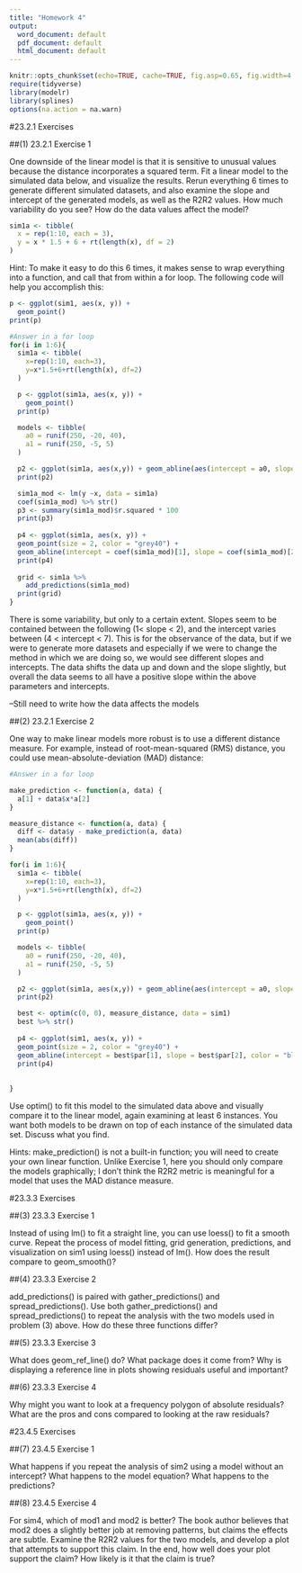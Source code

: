 ```yaml
---
title: "Homework 4"
output:
  word_document: default
  pdf_document: default
  html_document: default
---
```


```r
knitr::opts_chunk$set(echo=TRUE, cache=TRUE, fig.asp=0.65, fig.width=4.5)
require(tidyverse)
library(modelr)
library(splines)
options(na.action = na.warn)
```


#23.2.1 Exercises


##(1) 23.2.1 Exercise 1

One downside of the linear model is that it is sensitive to unusual values because the distance incorporates a squared term. Fit a linear model to the simulated data below, and visualize the results. Rerun everything 6 times to generate different simulated datasets, and also examine the slope and intercept of the generated models, as well as the R2R2 values. How much variability do you see? How do the data values affect the model?

```r
sim1a <- tibble(
  x = rep(1:10, each = 3),
  y = x * 1.5 + 6 + rt(length(x), df = 2)
)
```

Hint: To make it easy to do this 6 times, it makes sense to wrap everything into a function, and call that from within a for loop. The following code will help you accomplish this:

```r
p <- ggplot(sim1, aes(x, y)) + 
  geom_point()
print(p)
```

```r
#Answer in a for loop
for(i in 1:6){
  sim1a <- tibble(
    x=rep(1:10, each=3),
    y=x*1.5+6+rt(length(x), df=2)
  )

  p <- ggplot(sim1a, aes(x, y)) + 
    geom_point()
  print(p)

  models <- tibble(
    a0 = runif(250, -20, 40),
    a1 = runif(250, -5, 5)
  )

  p2 <- ggplot(sim1a, aes(x,y)) + geom_abline(aes(intercept = a0, slope=a1), data = models, alpha = 1/4) +     geom_point()
  print(p2)

  sim1a_mod <- lm(y ~x, data = sim1a)
  coef(sim1a_mod) %>% str()
  p3 <- summary(sim1a_mod)$r.squared * 100
  print(p3)
  
  p4 <- ggplot(sim1a, aes(x, y)) +
  geom_point(size = 2, color = "grey40") +
  geom_abline(intercept = coef(sim1a_mod)[1], slope = coef(sim1a_mod)[2], color = "blue")
  print(p4)
  
  grid <- sim1a %>%
    add_predictions(sim1a_mod)
  print(grid)
}
```

There is some variability, but only to a certain extent. Slopes seem to be contained between the following (1< slope < 2), and the intercept varies between (4 < intercept < 7). This is for the observance of the data, but if we were to generate more datasets and especially if we were to change the method in which we are doing so, we would see different slopes and intercepts. The data shifts the data up and down and the slope slightly, but overall the data seems to all have a positive slope within the above parameters and intercepts.

--Still need to write how the data affects the models


##(2) 23.2.1 Exercise 2

One way to make linear models more robust is to use a different distance measure. For example, instead of root-mean-squared (RMS) distance, you could use mean-absolute-deviation (MAD) distance:

```r
#Answer in a for loop

make_prediction <- function(a, data) {
  a[1] + data$x*a[2]
}

measure_distance <- function(a, data) {
  diff <- data$y - make_prediction(a, data)
  mean(abs(diff))
}

for(i in 1:6){
  sim1a <- tibble(
    x=rep(1:10, each=3),
    y=x*1.5+6+rt(length(x), df=2)
  )

  p <- ggplot(sim1a, aes(x, y)) + 
    geom_point()
  print(p)

  models <- tibble(
    a0 = runif(250, -20, 40),
    a1 = runif(250, -5, 5)
  )

  p2 <- ggplot(sim1a, aes(x,y)) + geom_abline(aes(intercept = a0, slope=a1), data = models, alpha = 1/4) + geom_point()
  print(p2)

  best <- optim(c(0, 0), measure_distance, data = sim1)
  best %>% str()
  
  p4 <- ggplot(sim1, aes(x, y)) +
  geom_point(size = 2, color = "grey40") +
  geom_abline(intercept = best$par[1], slope = best$par[2], color = "blue")
  print(p4)
  
  
}


```

Use optim() to fit this model to the simulated data above and visually compare it to the linear model, again examining at least 6 instances. You want both models to be drawn on top of each instance of the simulated data set. Discuss what you find.

Hints: make_prediction() is not a built-in function; you will need to create your own linear function. Unlike Exercise 1, here you should only compare the models graphically; I don’t think the R2R2 metric is meaningful for a model that uses the MAD distance measure.


#23.3.3 Exercises

##(3) 23.3.3 Exercise 1

Instead of using lm() to fit a straight line, you can use loess() to fit a smooth curve. Repeat the process of model fitting, grid generation, predictions, and visualization on  sim1 using loess() instead of lm(). How does the result compare to  geom_smooth()?


##(4) 23.3.3 Exercise 2

add_predictions() is paired with gather_predictions() and  spread_predictions(). Use both gather_predictions() and  spread_predictions() to repeat the analysis with the two models used in problem (3) above. How do these three functions differ?


##(5) 23.3.3 Exercise 3

What does geom_ref_line() do? What package does it come from? Why is displaying a reference line in plots showing residuals useful and important?


##(6) 23.3.3 Exercise 4

Why might you want to look at a frequency polygon of absolute residuals? What are the pros and cons compared to looking at the raw residuals?


#23.4.5 Exercises

##(7) 23.4.5 Exercise 1

What happens if you repeat the analysis of sim2 using a model without an intercept? What happens to the model equation? What happens to the predictions?


##(8) 23.4.5 Exercise 4

For sim4, which of mod1 and mod2 is better? The book author believes that mod2 does a slightly better job at removing patterns, but claims the effects are subtle. Examine the R2R2 values for the two models, and develop a plot that attempts to support this claim. In the end, how well does your plot support the claim? How likely is it that the claim is true?


